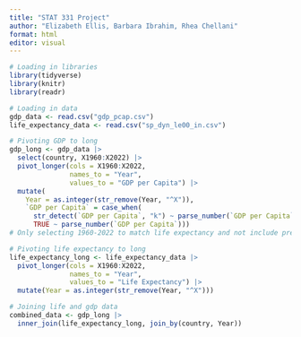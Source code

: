 ```yaml
---
title: "STAT 331 Project"
author: "Elizabeth Ellis, Barbara Ibrahim, Rhea Chellani"
format: html
editor: visual
---
```


```r
# Loading in libraries
library(tidyverse)
library(knitr)
library(readr)
```

```r
# Loading in data
gdp_data <- read.csv("gdp_pcap.csv")
life_expectancy_data <- read.csv("sp_dyn_le00_in.csv")
```

```r
# Pivoting GDP to long
gdp_long <- gdp_data |>
  select(country, X1960:X2022) |> 
  pivot_longer(cols = X1960:X2022,
               names_to = "Year",
               values_to = "GDP per Capita") |>
  mutate(
    Year = as.integer(str_remove(Year, "^X")),
    `GDP per Capita` = case_when(
      str_detect(`GDP per Capita`, "k") ~ parse_number(`GDP per Capita`) * 1000,
      TRUE ~ parse_number(`GDP per Capita`)))
# Only selecting 1960-2022 to match life expectancy and not include predicted GDP after 2022
```

```r
# Pivoting life expectancy to long
life_expectancy_long <- life_expectancy_data |>
  pivot_longer(cols = X1960:X2022, 
               names_to = "Year",
               values_to = "Life Expectancy") |>
  mutate(Year = as.integer(str_remove(Year, "^X")))
```

```r
# Joining life and gdp data
combined_data <- gdp_long |>
  inner_join(life_expectancy_long, join_by(country, Year))
```
